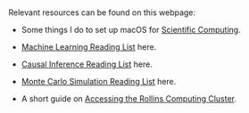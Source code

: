 
<br>
<br>
<br>

Relevant resources can be found on this webpage: 

- Some things I do to set up macOS for [Scientific Computing](https://ainaimi.github.io/resources/ComputerSetup.html).

- [Machine Learning Reading List](https://ainaimi.github.io/resources/reading_list_ML.html) here.

- [Causal Inference Reading List](https://ainaimi.github.io/resources/reading_list_CI.html) here.

- [Monte Carlo Simulation Reading List](https://ainaimi.github.io/resources/reading_list_MCSim.html) here.

- A short guide on [Accessing the Rollins Computing Cluster](https://ainaimi.github.io/resources/computing.html).
